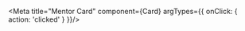 
<Meta title="Mentor Card" component={Card} argTypes={{ onClick: { action: 'clicked' } }}/>




<Canvas>
    <Story
        name="Available Mentor Card"
    >
    <UserProvider>
        <Card
            mentor={{
                _id: 1,
                email: "brentmclark@gmail.com",
                username: "brentmclark",
                roles: ["Mentor"],
                avatar: "data:image/png;base64,iVBORw0KGgoAAAANSUhEUgAAAC0AAAAtBAMAAADINP+pAAAAG1BMVEXMzMyWlpa+vr6xsbG3t7fFxcWqqqqjo6OcnJzvcxCxAAAACXBIWXMAAA7EAAAOxAGVKw4bAAAANElEQVQ4jWNgGAUjGDCZpcBJZMBsgiCRgat5M4OJAohEBYlCigzhYBINGCcD1YPIUTCsAADs9gb4p4yG2QAAAABJRU5ErkJggg==",
                name: 'Brent M. Clark',
                country: 'US',
                description: "Totally Awesome!",
                tags: ["Reactjs", "node", "javascript"],
                title: "OSS Engineer at Coding Coach",
                channels: null,
                available: true
            }}
            isFav={false}
        />
    </UserProvider>
    </Story>
</Canvas>
